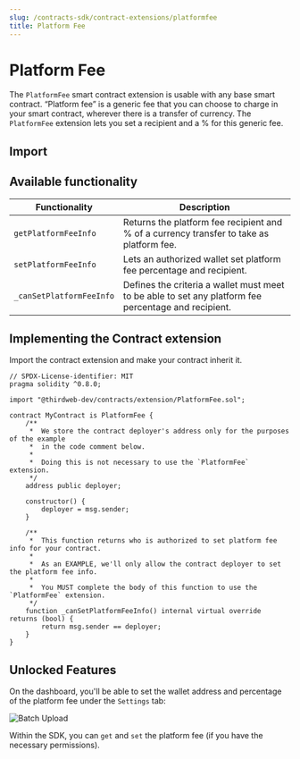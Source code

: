 ```yaml
---
slug: /contracts-sdk/contract-extensions/platformfee
title: Platform Fee
---
```



# Platform Fee

The `PlatformFee` smart contract extension is usable with any base smart contract. “Platform fee” is a generic fee that you can choose to charge in your smart contract, wherever there is a transfer of currency. The `PlatformFee` extension lets you set a recipient and a % for this generic fee.

<ViewContractCodeButton
  link="https://github.com/thirdweb-dev/contracts/blob/main/contracts/extension/PlatformFee.sol"
  name="PlatformFee"
/>

## Import

<ImportSnippet type="extension" category="extension" name="PlatformFee" />

## Available functionality

| Functionality            | Description                                                                                          |
| ------------------------ | ---------------------------------------------------------------------------------------------------- |
| `getPlatformFeeInfo`     | Returns the platform fee recipient and % of a currency transfer to take as platform fee.             |
| `setPlatformFeeInfo`     | Lets an authorized wallet set platform fee percentage and recipient.                                 |
| `_canSetPlatformFeeInfo` | Defines the criteria a wallet must meet to be able to set any platform fee percentage and recipient. |

## Implementing the Contract extension

Import the contract extension and make your contract inherit it.

```solidity
// SPDX-License-identifier: MIT
pragma solidity ^0.8.0;

import "@thirdweb-dev/contracts/extension/PlatformFee.sol";

contract MyContract is PlatformFee {
    /**
     *  We store the contract deployer's address only for the purposes of the example
     *  in the code comment below.
     *
     *  Doing this is not necessary to use the `PlatformFee` extension.
     */
    address public deployer;

    constructor() {
        deployer = msg.sender;
    }

    /**
     *  This function returns who is authorized to set platform fee info for your contract.
     *
     *  As an EXAMPLE, we'll only allow the contract deployer to set the platform fee info.
     *
     *  You MUST complete the body of this function to use the `PlatformFee` extension.
     */
    function _canSetPlatformFeeInfo() internal virtual override returns (bool) {
        return msg.sender == deployer;
    }
}
```

## Unlocked Features

On the dashboard, you'll be able to set the wallet address and percentage of the platform fee under the `Settings` tab:

![Batch Upload](../../../assets/platform-fee.png)

Within the SDK, you can `get` and `set` the platform fee (if you have the necessary permissions).

<div className="row" style={{ marginBottom: 24, flexWrap: "wrap" }}>
  <div className="col col--12" style={{ marginTop: 16 }}>
    <QuickstartCard
      name="Platform Fees in the SDK"
      link="/advanced-features/contract-settings#platform-fees"
      image="/assets/icons/sdks.png"
    />
  </div>
</div>
